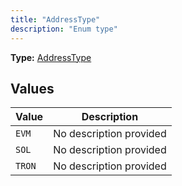 ```yaml
---
title: "AddressType"
description: "Enum type"
---
```


**Type:** [AddressType](/api-reference/types/addresstype)

## Values

| Value | Description |
|-------|-------------|
| `EVM` | No description provided |
| `SOL` | No description provided |
| `TRON` | No description provided |

